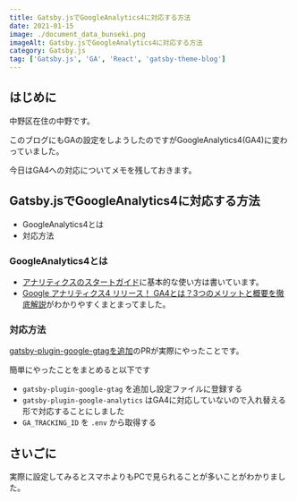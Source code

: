 ```yaml
---
title: Gatsby.jsでGoogleAnalytics4に対応する方法
date: 2021-01-15
image: ./document_data_bunseki.png
imageAlt: Gatsby.jsでGoogleAnalytics4に対応する方法
category: Gatsby.js
tag: ['Gatsby.js', 'GA', 'React', 'gatsby-theme-blog']
---
```


## はじめに

中野区在住の中野です。

このブログにもGAの設定をしようしたのですがGoogleAnalytics4(GA4)に変わっていました。

今日はGA4への対応についてメモを残しておきます。

## Gatsby.jsでGoogleAnalytics4に対応する方法
- GoogleAnalytics4とは
- 対応方法

### GoogleAnalytics4とは
- [アナリティクスのスタートガイド](https://support.google.com/analytics/answer/9306384)に基本的な使い方は書いています。
- [Google アナリティクス4 リリース！ GA4とは？3つのメリットと概要を徹底解説](https://ayudante.jp/column/2020-11-24/11-00/)がわかりやすくまとまってました。

### 対応方法

[gatsby-plugin-google-gtagを追加](https://github.com/yutanakano/blog/pull/8)のPRが実際にやったことです。

簡単にやったことをまとめると以下です

- `gatsby-plugin-google-gtag` を追加し設定ファイルに登録する
- `gatsby-plugin-google-analytics` はGA4に対応していないので入れ替える形で対応することにしました
- `GA_TRACKING_ID` を `.env` から取得する

## さいごに

実際に設定してみるとスマホよりもPCで見られることが多いことがわかりました。
